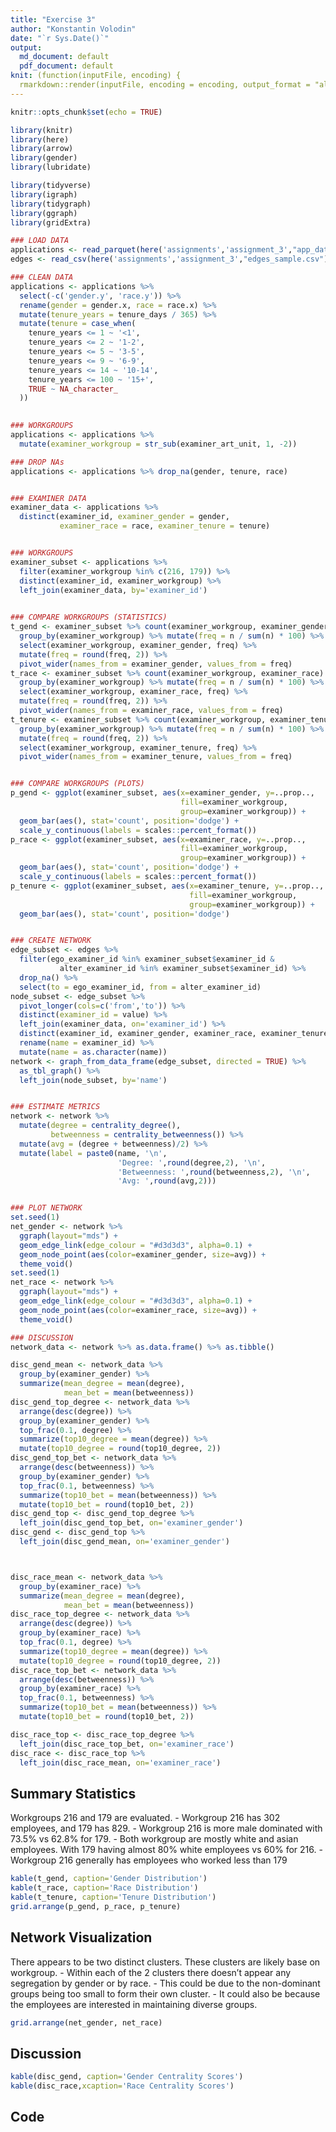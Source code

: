 ```yaml
---
title: "Exercise 3"
author: "Konstantin Volodin"
date: "`r Sys.Date()`"
output: 
  md_document: default
  pdf_document: default
knit: (function(inputFile, encoding) {
  rmarkdown::render(inputFile, encoding = encoding, output_format = "all") })
---
```


```r
knitr::opts_chunk$set(echo = TRUE)

library(knitr)
library(here)
library(arrow)
library(gender)
library(lubridate)

library(tidyverse)
library(igraph)
library(tidygraph)
library(ggraph)
library(gridExtra)
```

```r
### LOAD DATA
applications <- read_parquet(here('assignments','assignment_3',"app_data_clean.parquet"))
edges <- read_csv(here('assignments','assignment_3',"edges_sample.csv"))

### CLEAN DATA
applications <- applications %>%
  select(-c('gender.y', 'race.y')) %>% 
  rename(gender = gender.x, race = race.x) %>%
  mutate(tenure_years = tenure_days / 365) %>%
  mutate(tenure = case_when(
    tenure_years <= 1 ~ '<1',
    tenure_years <= 2 ~ '1-2',
    tenure_years <= 5 ~ '3-5',
    tenure_years <= 9 ~ '6-9',
    tenure_years <= 14 ~ '10-14',
    tenure_years <= 100 ~ '15+',
    TRUE ~ NA_character_
  ))
  

### WORKGROUPS
applications <- applications %>% 
  mutate(examiner_workgroup = str_sub(examiner_art_unit, 1, -2))

### DROP NAs
applications <- applications %>% drop_na(gender, tenure, race)


### EXAMINER DATA
examiner_data <- applications %>%
  distinct(examiner_id, examiner_gender = gender, 
           examiner_race = race, examiner_tenure = tenure) 


### WORKGROUPS
examiner_subset <- applications %>% 
  filter(examiner_workgroup %in% c(216, 179)) %>%
  distinct(examiner_id, examiner_workgroup) %>%
  left_join(examiner_data, by='examiner_id')
  

### COMPARE WORKGROUPS (STATISTICS)
t_gend <- examiner_subset %>% count(examiner_workgroup, examiner_gender) %>%
  group_by(examiner_workgroup) %>% mutate(freq = n / sum(n) * 100) %>%
  select(examiner_workgroup, examiner_gender, freq) %>% 
  mutate(freq = round(freq, 2)) %>%
  pivot_wider(names_from = examiner_gender, values_from = freq)
t_race <- examiner_subset %>% count(examiner_workgroup, examiner_race) %>%
  group_by(examiner_workgroup) %>% mutate(freq = n / sum(n) * 100) %>%
  select(examiner_workgroup, examiner_race, freq) %>% 
  mutate(freq = round(freq, 2)) %>%
  pivot_wider(names_from = examiner_race, values_from = freq)
t_tenure <- examiner_subset %>% count(examiner_workgroup, examiner_tenure) %>%
  group_by(examiner_workgroup) %>% mutate(freq = n / sum(n) * 100) %>%
  mutate(freq = round(freq, 2)) %>%
  select(examiner_workgroup, examiner_tenure, freq) %>% 
  pivot_wider(names_from = examiner_tenure, values_from = freq)


### COMPARE WORKGROUPS (PLOTS)
p_gend <- ggplot(examiner_subset, aes(x=examiner_gender, y=..prop.., 
                                      fill=examiner_workgroup, 
                                      group=examiner_workgroup)) +
  geom_bar(aes(), stat='count', position='dodge') +
  scale_y_continuous(labels = scales::percent_format())
p_race <- ggplot(examiner_subset, aes(x=examiner_race, y=..prop.., 
                                      fill=examiner_workgroup, 
                                      group=examiner_workgroup)) +
  geom_bar(aes(), stat='count', position='dodge') +
  scale_y_continuous(labels = scales::percent_format())
p_tenure <- ggplot(examiner_subset, aes(x=examiner_tenure, y=..prop.., 
                                        fill=examiner_workgroup, 
                                        group=examiner_workgroup)) +
  geom_bar(aes(), stat='count', position='dodge')


### CREATE NETWORK
edge_subset <- edges %>% 
  filter(ego_examiner_id %in% examiner_subset$examiner_id &
           alter_examiner_id %in% examiner_subset$examiner_id) %>%
  drop_na() %>% 
  select(to = ego_examiner_id, from = alter_examiner_id)
node_subset <- edge_subset %>% 
  pivot_longer(cols=c('from','to')) %>% 
  distinct(examiner_id = value) %>%
  left_join(examiner_data, on='examiner_id') %>%
  distinct(examiner_id, examiner_gender, examiner_race, examiner_tenure) %>%
  rename(name = examiner_id) %>%
  mutate(name = as.character(name))
network <- graph_from_data_frame(edge_subset, directed = TRUE) %>%
  as_tbl_graph() %>%
  left_join(node_subset, by='name')


### ESTIMATE METRICS
network <- network %>%
  mutate(degree = centrality_degree(),
         betweenness = centrality_betweenness()) %>%
  mutate(avg = (degree + betweenness)/2) %>%
  mutate(label = paste0(name, '\n',
                        'Degree: ',round(degree,2), '\n',
                        'Betweenness: ',round(betweenness,2), '\n',
                        'Avg: ',round(avg,2)))


### PLOT NETWORK
set.seed(1)
net_gender <- network %>%
  ggraph(layout="mds") +
  geom_edge_link(edge_colour = "#d3d3d3", alpha=0.1) +
  geom_node_point(aes(color=examiner_gender, size=avg)) +
  theme_void()
set.seed(1)
net_race <- network %>%
  ggraph(layout="mds") +
  geom_edge_link(edge_colour = "#d3d3d3", alpha=0.1) +
  geom_node_point(aes(color=examiner_race, size=avg)) +
  theme_void()

### DISCUSSION
network_data <- network %>% as.data.frame() %>% as.tibble()

disc_gend_mean <- network_data %>% 
  group_by(examiner_gender) %>%
  summarize(mean_degree = mean(degree), 
            mean_bet = mean(betweenness))
disc_gend_top_degree <- network_data %>% 
  arrange(desc(degree)) %>%
  group_by(examiner_gender) %>%
  top_frac(0.1, degree) %>%
  summarize(top10_degree = mean(degree)) %>%
  mutate(top10_degree = round(top10_degree, 2))
disc_gend_top_bet <- network_data %>% 
  arrange(desc(betweenness)) %>%
  group_by(examiner_gender) %>%
  top_frac(0.1, betweenness) %>%
  summarize(top10_bet = mean(betweenness)) %>%
  mutate(top10_bet = round(top10_bet, 2))
disc_gend_top <- disc_gend_top_degree %>% 
  left_join(disc_gend_top_bet, on='examiner_gender')
disc_gend <- disc_gend_top %>% 
  left_join(disc_gend_mean, on='examiner_gender')



disc_race_mean <- network_data %>% 
  group_by(examiner_race) %>%
  summarize(mean_degree = mean(degree), 
            mean_bet = mean(betweenness))
disc_race_top_degree <- network_data %>% 
  arrange(desc(degree)) %>%
  group_by(examiner_race) %>%
  top_frac(0.1, degree) %>%
  summarize(top10_degree = mean(degree)) %>%
  mutate(top10_degree = round(top10_degree, 2))
disc_race_top_bet <- network_data %>% 
  arrange(desc(betweenness)) %>%
  group_by(examiner_race) %>%
  top_frac(0.1, betweenness) %>%
  summarize(top10_bet = mean(betweenness)) %>%
  mutate(top10_bet = round(top10_bet, 2))

disc_race_top <- disc_race_top_degree %>% 
  left_join(disc_race_top_bet, on='examiner_race')
disc_race <- disc_race_top %>% 
  left_join(disc_race_mean, on='examiner_race')
```


## Summary Statistics

Workgroups 216 and 179 are evaluated. 
- Workgroup 216 has 302 employees, and 179 has 829.
- Workgroup 216 is more male dominated with 73.5% vs 62.8% for 179.
- Both workgroup are mostly white and asian employees. With 179 having almost 80% white employees vs 60% for 216.
- Workgroup 216 generally has employees who worked less than 179

```r
kable(t_gend, caption='Gender Distribution')
kable(t_race, caption='Race Distribution')
kable(t_tenure, caption='Tenure Distribution')
grid.arrange(p_gend, p_race, p_tenure)
```


## Network Visualization

There appears to be two distinct clusters. These clusters are likely base on workgroup.
- Within each of the 2 clusters there doesn't appear any segregation by gender or by race.
- This could be due to the non-dominant groups being too small to form their own cluster. 
- It could also be because the employees are interested in maintaining diverse groups.

```r
grid.arrange(net_gender, net_race)
```

## Discussion

```r
kable(disc_gend, caption='Gender Centrality Scores')
kable(disc_race,xcaption='Race Centrality Scores')
```

## Code
```r
```